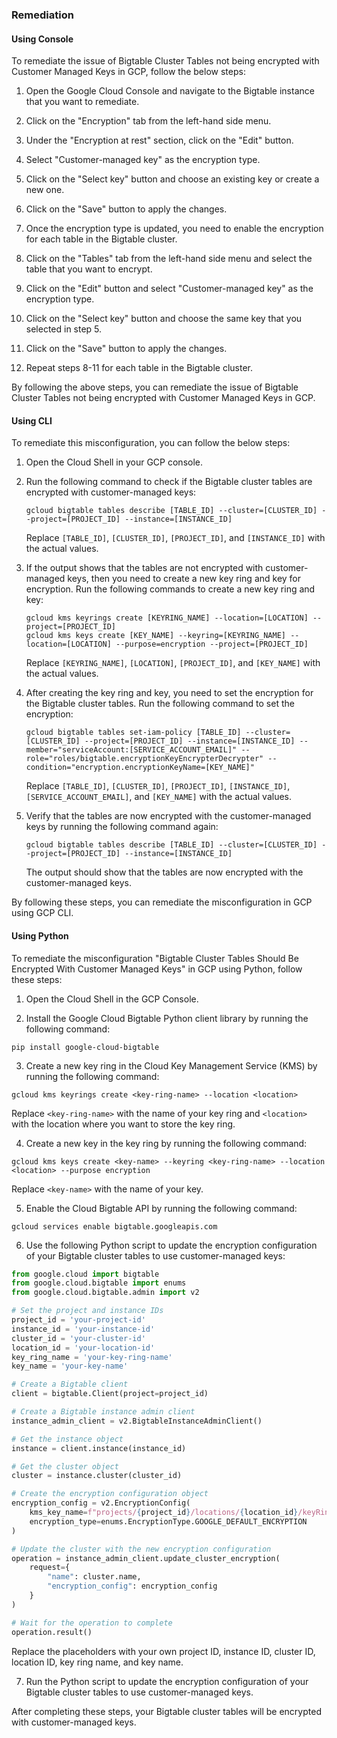 ### Remediation

#### Using Console

To remediate the issue of Bigtable Cluster Tables not being encrypted with Customer Managed Keys in GCP, follow the below steps:

1. Open the Google Cloud Console and navigate to the Bigtable instance that you want to remediate.

2. Click on the "Encryption" tab from the left-hand side menu.

3. Under the "Encryption at rest" section, click on the "Edit" button.

4. Select "Customer-managed key" as the encryption type.

5. Click on the "Select key" button and choose an existing key or create a new one.

6. Click on the "Save" button to apply the changes.

7. Once the encryption type is updated, you need to enable the encryption for each table in the Bigtable cluster.

8. Click on the "Tables" tab from the left-hand side menu and select the table that you want to encrypt.

9. Click on the "Edit" button and select "Customer-managed key" as the encryption type.

10. Click on the "Select key" button and choose the same key that you selected in step 5.

11. Click on the "Save" button to apply the changes.

12. Repeat steps 8-11 for each table in the Bigtable cluster.

By following the above steps, you can remediate the issue of Bigtable Cluster Tables not being encrypted with Customer Managed Keys in GCP.

#### Using CLI

To remediate this misconfiguration, you can follow the below steps:

1. Open the Cloud Shell in your GCP console.

2. Run the following command to check if the Bigtable cluster tables are encrypted with customer-managed keys:

   ```
   gcloud bigtable tables describe [TABLE_ID] --cluster=[CLUSTER_ID] --project=[PROJECT_ID] --instance=[INSTANCE_ID]
   ```

   Replace `[TABLE_ID]`, `[CLUSTER_ID]`, `[PROJECT_ID]`, and `[INSTANCE_ID]` with the actual values.

3. If the output shows that the tables are not encrypted with customer-managed keys, then you need to create a new key ring and key for encryption. Run the following commands to create a new key ring and key:

   ```
   gcloud kms keyrings create [KEYRING_NAME] --location=[LOCATION] --project=[PROJECT_ID]
   gcloud kms keys create [KEY_NAME] --keyring=[KEYRING_NAME] --location=[LOCATION] --purpose=encryption --project=[PROJECT_ID]
   ```

   Replace `[KEYRING_NAME]`, `[LOCATION]`, `[PROJECT_ID]`, and `[KEY_NAME]` with the actual values.

4. After creating the key ring and key, you need to set the encryption for the Bigtable cluster tables. Run the following command to set the encryption:

   ```
   gcloud bigtable tables set-iam-policy [TABLE_ID] --cluster=[CLUSTER_ID] --project=[PROJECT_ID] --instance=[INSTANCE_ID] --member="serviceAccount:[SERVICE_ACCOUNT_EMAIL]" --role="roles/bigtable.encryptionKeyEncrypterDecrypter" --condition="encryption.encryptionKeyName=[KEY_NAME]"
   ```

   Replace `[TABLE_ID]`, `[CLUSTER_ID]`, `[PROJECT_ID]`, `[INSTANCE_ID]`, `[SERVICE_ACCOUNT_EMAIL]`, and `[KEY_NAME]` with the actual values.

5. Verify that the tables are now encrypted with the customer-managed keys by running the following command again:

   ```
   gcloud bigtable tables describe [TABLE_ID] --cluster=[CLUSTER_ID] --project=[PROJECT_ID] --instance=[INSTANCE_ID]
   ```

   The output should show that the tables are now encrypted with the customer-managed keys.

By following these steps, you can remediate the misconfiguration in GCP using GCP CLI.

#### Using Python

To remediate the misconfiguration "Bigtable Cluster Tables Should Be Encrypted With Customer Managed Keys" in GCP using Python, follow these steps:

1. Open the Cloud Shell in the GCP Console.

2. Install the Google Cloud Bigtable Python client library by running the following command:
```
pip install google-cloud-bigtable
```

3. Create a new key ring in the Cloud Key Management Service (KMS) by running the following command:
```
gcloud kms keyrings create <key-ring-name> --location <location>
```
Replace `<key-ring-name>` with the name of your key ring and `<location>` with the location where you want to store the key ring.

4. Create a new key in the key ring by running the following command:
```
gcloud kms keys create <key-name> --keyring <key-ring-name> --location <location> --purpose encryption
```
Replace `<key-name>` with the name of your key.

5. Enable the Cloud Bigtable API by running the following command:
```
gcloud services enable bigtable.googleapis.com
```

6. Use the following Python script to update the encryption configuration of your Bigtable cluster tables to use customer-managed keys:
```python
from google.cloud import bigtable
from google.cloud.bigtable import enums
from google.cloud.bigtable.admin import v2

# Set the project and instance IDs
project_id = 'your-project-id'
instance_id = 'your-instance-id'
cluster_id = 'your-cluster-id'
location_id = 'your-location-id'
key_ring_name = 'your-key-ring-name'
key_name = 'your-key-name'

# Create a Bigtable client
client = bigtable.Client(project=project_id)

# Create a Bigtable instance admin client
instance_admin_client = v2.BigtableInstanceAdminClient()

# Get the instance object
instance = client.instance(instance_id)

# Get the cluster object
cluster = instance.cluster(cluster_id)

# Create the encryption configuration object
encryption_config = v2.EncryptionConfig(
    kms_key_name=f"projects/{project_id}/locations/{location_id}/keyRings/{key_ring_name}/cryptoKeys/{key_name}",
    encryption_type=enums.EncryptionType.GOOGLE_DEFAULT_ENCRYPTION
)

# Update the cluster with the new encryption configuration
operation = instance_admin_client.update_cluster_encryption(
    request={
        "name": cluster.name,
        "encryption_config": encryption_config
    }
)

# Wait for the operation to complete
operation.result()
```
Replace the placeholders with your own project ID, instance ID, cluster ID, location ID, key ring name, and key name.

7. Run the Python script to update the encryption configuration of your Bigtable cluster tables to use customer-managed keys.

After completing these steps, your Bigtable cluster tables will be encrypted with customer-managed keys.

